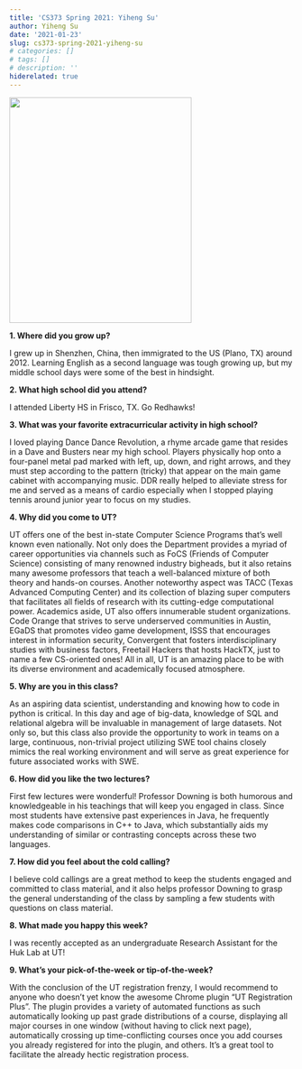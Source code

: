 ```yaml
---
title: 'CS373 Spring 2021: Yiheng Su'
author: Yiheng Su
date: '2021-01-23'
slug: cs373-spring-2021-yiheng-su
# categories: []
# tags: []
# description: ''
hiderelated: true
---
```


![](Headshot_cropped.jpg){width=80% height=400px}

**1. Where did you grow up?**

I grew up in Shenzhen, China, then immigrated to the US (Plano, TX) around 2012. Learning English as a second language was tough growing up, but my middle school days were some of the best in hindsight.

**2. What high school did you attend?**

I attended Liberty HS in Frisco, TX. Go Redhawks!

**3. What was your favorite extracurricular activity in high school?**

I loved playing Dance Dance Revolution, a rhyme arcade game that resides in a Dave and Busters near my high school. Players physically hop onto a four-panel metal pad marked with left, up, down, and right arrows, and they must step according to the pattern (tricky) that appear on the main game cabinet with accompanying music. DDR really helped to alleviate stress for me and served as a means of cardio especially when I stopped playing tennis around junior year to focus on my studies.

**4. Why did you come to UT?**

UT offers one of the best in-state Computer Science Programs that’s well known even nationally. Not only does the Department provides a myriad of career opportunities via channels such as FoCS (Friends of Computer Science) consisting of many renowned industry bigheads, but it also retains many awesome professors that teach a well-balanced mixture of both theory and hands-on courses. Another noteworthy aspect was TACC (Texas Advanced Computing Center) and its collection of blazing super computers that facilitates all fields of research with its cutting-edge computational power. Academics aside, UT also offers innumerable student organizations. Code Orange that strives to serve underserved communities in Austin, EGaDS that promotes video game development, ISSS that encourages interest in information security, Convergent that fosters interdisciplinary studies with business factors, Freetail Hackers that hosts HackTX, just to name a few CS-oriented ones! All in all, UT is an amazing place to be with its diverse environment and academically focused atmosphere.

**5. Why are you in this class?**

As an aspiring data scientist, understanding and knowing how to code in python is critical. In this day and age of big-data, knowledge of SQL and relational algebra will be invaluable in management of large datasets. Not only so, but this class also provide the opportunity to work in teams on a large, continuous, non-trivial project utilizing SWE tool chains closely mimics the real working environment and will serve as great experience for future associated works with SWE. 

**6. How did you like the two lectures?**

First few lectures were wonderful! Professor Downing is both humorous and knowledgeable in his teachings that will keep you engaged in class. Since most students have extensive past experiences in Java, he frequently makes code comparisons in C++ to Java, which substantially aids my understanding of similar or contrasting concepts across these two languages.

**7. How did you feel about the cold calling?**

I believe cold callings are a great method to keep the students engaged and committed to class material, and it also helps professor Downing to grasp the general understanding of the class by sampling a few students with questions on class material.

**8. What made you happy this week?**

I was recently accepted as an undergraduate Research Assistant for the Huk Lab at UT!

**9. What's your pick-of-the-week or tip-of-the-week?**

With the conclusion of the UT registration frenzy, I would recommend to anyone who doesn’t yet know the awesome Chrome plugin “UT Registration Plus”. The plugin provides a variety of automated functions as such automatically looking up past grade distributions of a course, displaying all major courses in one window (without having to click next page), automatically crossing up time-conflicting courses once you add courses you already registered for into the plugin, and others. It’s a great tool to facilitate the already hectic registration process.

